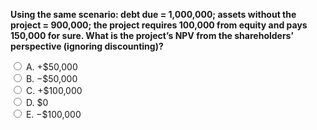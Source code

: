 ::: {.question-block}

<form onsubmit="event.preventDefault(); checkAnswer('module9_mcq_q85')" data-correct-answer="B">
<strong style="display: block;">Using the same scenario: debt due = 1,000,000; assets without the project = 900,000; the project requires 100,000 from equity and pays 150,000 for sure. What is the project's NPV from the shareholders’ perspective (ignoring discounting)?</strong>

<label><input type="radio" name="module9_mcq_q85" value="A"> A. +$50,000</label><br>
<label><input type="radio" name="module9_mcq_q85" value="B"> B. −$50,000</label><br>
<label><input type="radio" name="module9_mcq_q85" value="C"> C. +$100,000</label><br>
<label><input type="radio" name="module9_mcq_q85" value="D"> D. $0</label><br>
<label><input type="radio" name="module9_mcq_q85" value="E"> E. −$100,000</label><br>
</form>

<div id="feedback-module9_mcq_q85" class="feedback" data-status="" style="display:none;">
✅ B is correct. Equity invests 100k. With the project, equity receives 1,050k − 1,000k = 50k (vs. 0 without). So NPV to shareholders = 50k − 100k = −50k → classic debt overhang.
</div>

:::
